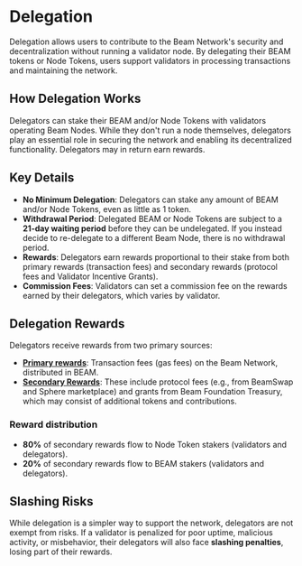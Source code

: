 # Delegation

Delegation allows users to contribute to the Beam Network's security and decentralization without running a validator node. By delegating their BEAM tokens or Node Tokens, users support validators in processing transactions and maintaining the network.

## How Delegation Works

Delegators can stake their BEAM and/or Node Tokens with validators operating Beam Nodes. While they don't run a node themselves, delegators play an essential role in securing the network and enabling its decentralized functionality. Delegators may in return earn rewards. 

## Key Details
- **No Minimum Delegation**: Delegators can stake any amount of BEAM and/or Node Tokens, even as little as 1 token.
- **Withdrawal Period**: Delegated BEAM or Node Tokens are subject to a **21-day waiting period** before they can be undelegated. If you instead decide to re-delegate to a different Beam Node, there is no withdrawal period.
- **Rewards**: Delegators earn rewards proportional to their stake from both primary rewards (transaction fees) and secondary rewards (protocol fees and Validator Incentive Grants).
- **Commission Fees**: Validators can set a commission fee on the rewards earned by their delegators, which varies by validator.

## Delegation Rewards

Delegators receive rewards from two primary sources:

- **[Primary rewards](/nodes/rewards/primary)**: Transaction fees (gas fees) on the Beam Network, distributed in BEAM.
- **[Secondary Rewards](/nodes/rewards/secondary)**: These include protocol fees (e.g., from BeamSwap and Sphere marketplace) and grants from Beam Foundation Treasury, which may consist of additional tokens and contributions.

### Reward distribution
- **80%** of secondary rewards flow to Node Token stakers (validators and delegators).
- **20%** of secondary rewards flow to BEAM stakers (validators and delegators).

## Slashing Risks
While delegation is a simpler way to support the network, delegators are not exempt from risks. If a validator is penalized for poor uptime, malicious activity, or misbehavior, their delegators will also face **slashing penalties**, losing part of their rewards.
